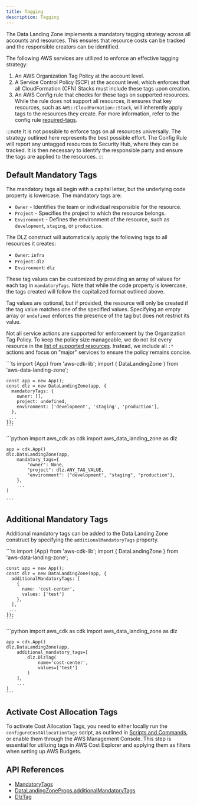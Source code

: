 ```yaml
---
title: Tagging
description: Tagging
---
```


The Data Landing Zone implements a mandatory tagging strategy across all accounts and resources.
This ensures that resource costs can be tracked and the responsible creators can be identified.

The following AWS services are utilized to enforce an effective tagging strategy:
1. An AWS Organization Tag Policy at the account level.
2. A Service Control Policy (SCP) at the account level, which enforces that all CloudFormation (CFN) Stacks
must include these tags upon creation.
3. An AWS Config rule that checks for these tags on supported resources. While the rule does not support all
resources, it ensures that key resources, such as `AWS::CloudFormation::Stack`, will inherently apply tags
to the resources they create. For more information, refer to the config rule [required-tags](https://docs.aws.amazon.com/config/latest/developerguide/required-tags.html).

:::note
It is not possible to enforce tags on all resources universally. The strategy outlined here represents
the best possible effort. The Config Rule will report any untagged resources to Security Hub, where they
can be tracked. It is then necessary to identify the responsible party and ensure the tags are applied
to the resources.
:::

## Default Mandatory Tags

The mandatory tags all begin with a capital letter, but the underlying code property is lowercase. The mandatory tags are:
- `Owner` - Identifies the team or individual responsible for the resource.
- `Project` - Specifies the project to which the resource belongs.
- `Environment` - Defines the environment of the resource, such as `development`, `staging`, or `production`.

The DLZ construct will automatically apply the following tags to all resources it creates:
- `Owner`: `infra`
- `Project`: `dlz`
- `Environment`: `dlz`

These tag values can be customized by providing an array of values for each tag in `mandatoryTags`.
Note that while the code property is lowercase, the tags created will follow the capitalized format outlined above.

Tag values are optional, but if provided, the resource will only be created if the tag value matches one of the specified
values. Specifying an empty array or `undefined` enforces the presence of the tag but does not restrict
its value.

Not all service actions are supported for enforcement by the Organization Tag Policy. To keep the policy size manageable,
we do not list every resource in the [list of supported resources](https://docs.aws.amazon.com/organizations/latest/userguide/orgs_manage_policies_supported-resources-enforcement.html).
Instead, we include all `:*` actions and focus on "major" services to ensure the policy remains concise.

<DualCode>
  <Fragment slot="ts">
    ```ts
    import {App} from 'aws-cdk-lib';
    import { DataLandingZone } from 'aws-data-landing-zone';

    const app = new App();
    const dlz = new DataLandingZone(app, {
      mandatoryTags: {
        owner: [],
        project: undefined,
        environment: ['development', 'staging', 'production'],
      },
     ...
    });
    ```
  </Fragment>
  <Fragment slot="python">
    ```python
    import aws_cdk as cdk
    import aws_data_landing_zone as dlz

    app = cdk.App()
    dlz.DataLandingZone(app,
        mandatory_tags={
            "owner": None,
            "project": dlz.ANY_TAG_VALUE,
            "environment": ["development", "staging", "production"],
        },
        ...
    )

    ```
  </Fragment>
</DualCode>

## Additional Mandatory Tags

Additional mandatory tags can be added to the Data Landing Zone construct by specifying the `additionalMandatoryTags`
property.

<DualCode>
  <Fragment slot="ts">
    ```ts
    import {App} from 'aws-cdk-lib';
    import { DataLandingZone } from 'aws-data-landing-zone';

    const app = new App();
    const dlz = new DataLandingZone(app, {
      additionalMandatoryTags: [
        {
          name: 'cost-center',
          values: ['test']
        },
      ],
     ...
    });
    ```
  </Fragment>
  <Fragment slot="python">
    ```python
    import aws_cdk as cdk
    import aws_data_landing_zone as dlz

    app = cdk.App()
    dlz.DataLandingZone(app,
        additional_mandatory_tags=[
            dlz.DlzTag(
                name='cost-center',
                values=['test']
            )
        ],
        ...
    )
    ```
  </Fragment>
</DualCode>

## Activate Cost Allocation Tags

To activate Cost Allocation Tags, you need to either locally run the `configureCostAllocationTags` script, as
outlined in [Scripts and Commands](/reference/scripts-commands), or enable them through the AWS Management Console.
This step is essential for utilizing tags in AWS Cost Explorer and applying them as filters when setting up AWS Budgets.

## API References
- [MandatoryTags](/reference/api#mandatorytags)
- [DataLandingZoneProps.additionalMandatoryTags](/reference/api#aws-data-landing-zone.DataLandingZoneProps.property.additionalMandatoryTags)
- [DlzTag](/reference/api#dlztag)